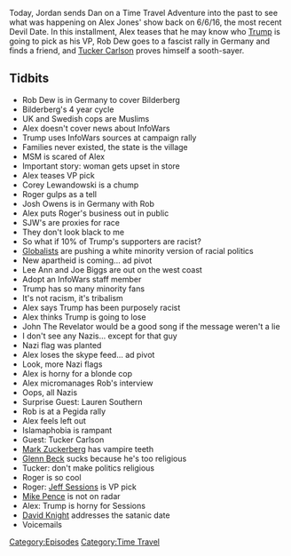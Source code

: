 {{DEFAULTSORT:
    #_EPISODE_0474:June 6, 2016
}}{{Episode
    | title           = June 6, 2016
    | caption         = Listen to this episode on [https://knowledgefight.libsyn.com/474-june-6-2016 Libsyn] [https://open.spotify.com/episode/5J93BcE2CWlBEiQUw6z28Q Spotify], Read the [[Transcript/474: June 6, 2016|Unofficial Transcript]]
    | episodeNumber   = 474
    | length          = 02:28:30
    | airDate         = August 26, 2020
    | coverageDate    = June 6, 2016
    | episodeType     = [[:Category:Time Travel|Time Travel]]
    | appearance      = [[Steve Pieczenik]], [[Rob Dew]], [[Corey Lewandowski]], [[Roger Stone]], [[Josh Owens]], [[Lee Ann McAdoo]], [[Joe Biggs]], [[Lauren Southern]], [[Tucker Carlson]], [[Glenn Beck]]
    | oocDrop         = I want Steve Pieczenik to do an hour on his mother
    | previousEpisode = [[473: August 20-21, 2020]]
    | nextEpisode     = [[475: August 24-26, 2020]]
}}

{{Stub}}

Today, Jordan sends Dan on a Time Travel Adventure into the past to see what was happening on Alex Jones' show back on 6/6/16, the most recent Devil Date.  In this installment, Alex teases that he may know who [[Donald Trump|Trump]] is going to pick as his VP, Rob Dew goes to a fascist rally in Germany and finds a friend, and [[Tucker Carlson]] proves himself a sooth-sayer.

==Tidbits==

*Rob Dew is in Germany to cover Bilderberg
*Bilderberg's 4 year cycle
*UK and Swedish cops are Muslims
*Alex doesn't cover news about InfoWars
*Trump uses InfoWars sources at campaign rally
*Families never existed, the state is the village
*MSM is scared of Alex
*Important story: woman gets upset in store
*Alex teases VP pick
*Corey Lewandowski is a chump
*Roger gulps as a tell
*Josh Owens is in Germany with Rob
*Alex puts Roger's business out in public
*SJW's are proxies for race
*They don't look black to me
*So what if 10% of Trump's supporters are racist?
*[[Globalists]] are pushing a white minority version of racial politics
*New apartheid is coming... ad pivot
*Lee Ann and Joe Biggs are out on the west coast
*Adopt an InfoWars staff member
*Trump has so many minority fans
*It's not racism, it's tribalism
*Alex says Trump has been purposely racist
*Alex thinks Trump is going to lose
*John The Revelator would be a good song if the message weren't a lie
*I don't see any Nazis... except for that guy
*Nazi flag was planted
*Alex loses the skype feed... ad pivot
*Look, more Nazi flags
*Alex is horny for a blonde cop
*Alex micromanages Rob's interview
*Oops, all Nazis
*Surprise Guest: Lauren Southern
*Rob is at a Pegida rally
*Alex feels left out
*Islamaphobia is rampant
*Guest: Tucker Carlson
*[[Mark Zuckerberg]] has vampire teeth
*[[Glenn Beck]] sucks because he's too religious
*Tucker: don't make politics religious
*Roger is so cool
*Roger: [[Jeff Sessions]] is VP pick
*[[Mike Pence]] is not on radar
*Alex: Trump is horny for Sessions
*[[David Knight]] addresses the satanic date
*Voicemails

[[Category:Episodes]]
[[Category:Time Travel]]
